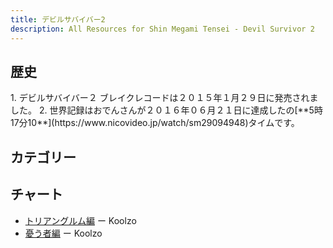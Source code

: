 ```yaml
---
title: デビルサバイバー2
description: All Resources for Shin Megami Tensei - Devil Survivor 2
---
```



<DocsHero 
    content="デビルサバイバー2はデビルサバイバーシリーズの２作目です。"
    srcUrl={cover}
    alt="Shin Megami Tensei - Devil Survivor 2 Cover"
/>

<LinkCard title="ランキング" href="https://www.speedrun.com/ja-JP/shin_megami_tensei_devil_survivor_2_record_breaker" description="投稿されたRTA動画を観るようにSpeedrun.comへ"/>

## 歴史

<Tabs>
<TabItem label="トリアングルム編">
<Steps> 
1. デビルサバイバー２ ブレイクレコードは２０１５年１月２９日に発売されました。
2. 世界記録はおでんさんが２０１６年０６月２１日に達成したの[**5時17分10**](https://www.nicovideo.jp/watch/sm29094948)タイムです。
</Steps>
</TabItem>
</Tabs>

## カテゴリー
<CardGrid>
    <Card title="憂う者編"></Card>
    <Card title="ヤマト編"></Card>
    <Card title="ダイチ編"></Card>
    <Card title="ロナウド編"></Card>
    <Card title="トリアングルム編"></Card>
</CardGrid>

## チャート
- [トリアングルム編](https://drive.google.com/file/d/1t4WGX2WKesWuMtHCchX5jcvJhQOjUzqi/view) ー Koolzo
- [憂う者編](https://drive.google.com/file/d/1hJoH3MtIVT2-ebi9xc9l0OnPvOtAhCIr/view) ー Koolzo